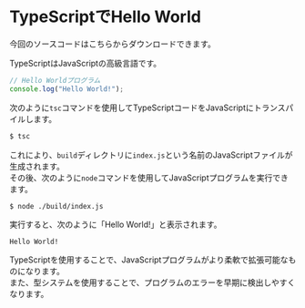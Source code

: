 
# TypeScriptでHello World

今回のソースコードは<GetCodeLink>こちら</GetCodeLink>からダウンロードできます。

TypeScriptはJavaScriptの高級言語です。

```typescript filename="hello.ts"
// Hello Worldプログラム
console.log("Hello World!");
```

次のように`tsc`コマンドを使用してTypeScriptコードをJavaScriptにトランスパイルします。

```bash
$ tsc
```

これにより、`build`ディレクトリに`index.js`という名前のJavaScriptファイルが生成されます。<br/>
その後、次のように`node`コマンドを使用してJavaScriptプログラムを実行できます。

```bash
$ node ./build/index.js
```

実行すると、次のように「Hello World!」と表示されます。

```text
Hello World!
```

TypeScriptを使用することで、JavaScriptプログラムがより柔軟で拡張可能なものになります。<br/>
また、型システムを使用することで、プログラムのエラーを早期に検出しやすくなります。